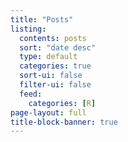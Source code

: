 ```yaml
---
title: "Posts"
listing:
  contents: posts
  sort: "date desc"
  type: default
  categories: true
  sort-ui: false
  filter-ui: false
  feed:
    categories: [R]
page-layout: full
title-block-banner: true
---
```



